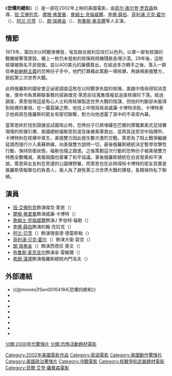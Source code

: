 {{Unreferenced|time=2015-12-06T03:45:10+00:00}}
{{noteTA
|T=zh-hans:恐惧的总和 (电影);zh-hant:恐懼的總和 (電影);zh-hk:驚天核網;zh-mo:驚天核網;zh-tw:恐懼的總和 (電影);
|1=zh-hans:恐惧的总和;zh-tw:恐懼的總和;zh-hk:驚天核網;zh-mo:驚天核網;
}}
{{Infobox Film
| name               = -{zh:恐懼的總和;zh-hans:恐惧的总和;zh-hant:恐懼的總和;zh-hk:驚天核網;zh-mo:驚天核網;zh-tw:恐懼的總和;}-
| original_name      = {{lang|en|''The Sum of All Fears''}}
| image              = The Sum of All Fears film poster.jpg
| caption            = 電影海報
| director           = 菲尔·奥尔登·罗宾森
| producer           = 梅斯·纽菲尔德
| writer             = {{lang|en|Paul Attanasio}}<br/>{{lang|en|Daniel Pyne}}
| based_on           = 《[[恐懼的總和|恐懼的總和]]》<br/>由[[湯姆·克蘭西|湯姆·克蘭西]]創作
| starring           = 班·艾佛列克<br/>摩根·弗里曼<br/>詹姆士·克倫威爾<br/>李佛·薛伯<br/>阿兰·贝茨<br/>菲利浦·贝克·霍尔<br/>朗·瑞弗金<br/>布鲁斯·麦克吉尔
| music              = 傑里·戈德史密斯
| cinematography     = 約翰·林德利
| editing            = 尼爾·特拉維斯<br/>尼古拉斯·德·托特
| production_company = 
| distributor        = [[派拉蒙影業|派拉蒙影業]]
| released           = {{film date|2002|5|31}}
| runtime            = 124分鐘
| country            = {{美國電影產地}}
| language           = [[英語|英語]]
| budget             = 6800萬美元
| gross              = 1.93億美元
| cn_name            = -{恐惧的总和}-
| hk_name            = -{驚天核網}-
| tw_name            = -{恐懼的總和}-
}}
《'''恐懼的總和'''》（{{lang-en|''The Sum of All Fears''}}）是一部在2002年上映的美國電影，由[[菲尔·奥尔登·罗宾森|菲尔·奥尔登·罗宾森]]執導，[[班·艾佛列克|班·艾佛列克]]、[[摩根·弗里曼|摩根·弗里曼]]、[[詹姆士·克倫威爾|詹姆士·克倫威爾]]、[[李佛·薛伯|李佛·薛伯]]、[[菲利浦·贝克·霍尔|菲利浦·贝克·霍尔]]（{{lang|en|Philip Baker Hall}}）、[[阿兰·贝茨|阿兰·贝茨]]（{{lang|en|Alan Bates}}）、[[朗·瑞弗金|朗·瑞弗金]]（{{lang|en|Ron Rifkin}}）、[[布魯斯·麥吉爾|布魯斯·麥吉爾]]等人主演。

== 情節 ==
1973年，第四次以阿戰爭爆發，埃及聯合敘利亞攻打以色列，以軍一架有核彈的戰機被擊落墜毀，機上一枚仍未發射的核彈與飛機殘骸長埋沙漠。29年後，這枚核彈被兩名平民發掘，並以400美元的廉價賣出，在經過多次轉手之後，落入一群信奉[[新納粹主義|新納粹主義]]的恐怖份子手中，他們打算藉此策劃一場核爆，再嫁禍美俄雙方，掀起第三次世界大戰。

此時俄羅斯的國安會正祕密調查這枚在以阿戰爭失蹤的核彈，美國中情局得知消息後，便命令負責蘇聯事務的探員傑克·萊恩前往蒐集情報並追查核彈的下落。經過調查，萊恩發現這是有心人士利用核彈製造世界大戰的陰謀，但他的判斷卻未能得到局裡的重視，在一籌莫展之際，他找上中情局局長威廉·卡博特求助，卡博特表示他與其在俄羅斯的密友有密切聯繫，對方向他透露了其中的不尋常內幕。

當萊恩終於找到證據並試圖阻止時，恐怖份子已將埋藏在巴爾的摩職業美式足球賽現場的核彈引爆，美國總統福勒受到波及後被美軍救出，並將其送至空中指揮所，卡博特則在核爆中喪生，美俄雙方因此發生數次激烈交戰。萊恩為了阻止戰爭繼續延燒而強行介入美蘇熱線，向美俄雙方說明一切，最後俄羅斯總統決定暫停攻擊性行動、保持防衛狀態，福勒也隨之跟進。之後策劃這次行動的恐怖份子被美俄雙方特務全數殲滅，美俄兩國也簽署了和平協議。事後俄羅斯總統在白宮發表和平演說，萊恩與女友則在旁邊的公園裡野餐，而萊恩也在此時得知卡博特的密友其實是俄羅斯情報單位的負責人，兩人為了避免第三次世界大戰的爆發，長期保持私下聯絡。

== 演員 ==
* [[班·艾佛列克|班·艾佛列克]]飾演傑克·萊恩（{{lang|en|Jack Ryan}}）
* [[摩根·弗里曼|摩根·弗里曼]]飾演威廉·卡博特（{{lang|en|William Cabot}}）
* [[詹姆士·克倫威爾|詹姆士·克倫威爾]]飾演J·罗伯特·福勒（{{lang|en|J. Robert Fowler}}）
* [[李佛·薛伯|李佛·薛伯]]飾演約翰·克拉克（{{lang|en|John Clark}}）
* [[阿兰·贝茨|阿兰·贝茨]]（{{lang|en|Alan Bates}}）飾演理查德·德雷斯勒（{{lang|en|Richard Dressler}}）
* [[菲利浦·贝克·霍尔|菲利浦·贝克·霍尔]]（{{lang|en|Philip Baker Hall}}）飾演大衛·碧克（{{lang|en|David Becker}}）
* [[朗·瑞弗金|朗·瑞弗金]]（{{lang|en|Ron Rifkin}}）飾演西德尼·奧文（{{lang|en|Sidney Owens}}）
* [[布鲁斯·麦克吉尔|布鲁斯·麦克吉尔]]飾演金·雷維爾（{{lang|en|Gene Revell}}）
* [[希朗·漢德|希朗·漢德]]飾演俄羅斯總統內門洛夫（{{lang|en|President Nemerov}}）

== 外部連結 ==
*{{@movies|fSen00164184|恐懼的總和}}
*{{douban|title=惊天核网}}
*{{Mtime|11097|恐惧的总和}}
*{{Amg movie|261810|恐懼的總和}}
*{{rotten-tomatoes|sum_of_all_fears|恐懼的總和}}
*{{mojo title|sumofallfears|恐懼的總和}}
*{{Tcmdb title|431196|恐懼的總和}}
*{{metacritic film|the-sum-of-all-fears|恐懼的總和}}
*{{imdb title|0164184|恐懼的總和}}

{{傑克·萊恩}}
{{菲爾·艾登·羅賓森}}
{{DEFAULTSORT:Sum of All Fears, The}}
[[Category:2002年美國電影作品|Category:2002年美國電影作品]]
[[Category:英語電影|Category:英語電影]]
[[Category:美國動作驚悚片|Category:美國動作驚悚片]]
[[Category:美國政治驚悚片|Category:美國政治驚悚片]]
[[分類:2000年代驚悚片|分類:2000年代驚悚片]]
[[分類:恐怖活動題材電影|分類:恐怖活動題材電影]]
[[Category:冷戰電影|Category:冷戰電影]]
[[Category:核戰爭和武器題材電影|Category:核戰爭和武器題材電影]]
[[Category:菲爾·艾登·羅賓森電影|Category:菲爾·艾登·羅賓森電影]]